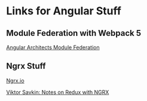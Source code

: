 # Links for Angular Stuff

## Module Federation with Webpack 5 

[Angular Architects Module Federation](https://github.com/angular-architects/module-federation-plugin)

## Ngrx Stuff

[Ngrx.io](https://ngrx.io)

[Viktor Savkin: Notes on Redux with NGRX](https://blog.nrwl.io/ngrx-patterns-and-techniques-f46126e2b1e5)

